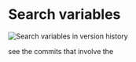 # Search variables

![Search variables in version history](/images/search-variables-in-history.png)

see the commits that involve the 